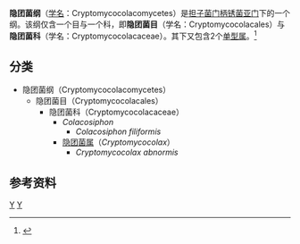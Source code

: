 {{Automatic Taxobox
| taxon = Cryptomycocolacaceae
| authority = Oberw. & R. Bauer<ref name=Oberwinkler1990/>
| name = 隐团菌科
| grandparent_authority = R. Bauer, Begerow, J.P. Samp., M. Weiss & Oberw.<ref>{{cite journal |doi=10.1007/s11557-006-0502-0 |author=Bauer R, Begerow D, Sampaio JP, Weiss M, Oberwinkler F. |year=2006 |title=The simple-septate basidiomycetes: a synopsis |journal=Mycological Progress |volume=5 |issue=1 |pages=41–66}}</ref>
| parent_authority = Oberw. & R. Bauer<ref name=Oberwinkler1990>{{cite journal |doi=10.2307/3760154 |author=Oberwinkler F, Bauer R. |year=1990 |title=Cryptomycocolax: a new mycoparasitic heterobasidiomycete |url=http://jstor.org/stable/3760154 |journal= [[Mycologia|Mycologia]]|volume=82 |issue= 6|pages=671–92}}</ref>
| subdivision_ranks = 属
| subdivision = ''Colacosiphon''<br>
[[隐团菌属|隐团菌属]]（''Cryptomycocolax''）
}}

'''隐团菌纲'''（[[学名|学名]]：Cryptomycocolacomycetes）是[[担子菌门|担子菌门]][[柄锈菌亚门|柄锈菌亚门]]下的一个纲。该纲仅含一个目与一个科，即'''隐团菌目'''（学名：Cryptomycocolacales）与'''隐团菌科'''（学名：Cryptomycocolacaceae）。其下又包含2个[[单型属|单型属]]。<ref name=Kirk2008>{{cite book |author=Kirk PM, Cannon PF, Minter DW, Stalpers JA. |title=Dictionary of the Fungi. 10th ed |url=https://archive.org/details/dictionaryfungit00kirk |publisher=CABI |location=Wallingford |year=2008|page=[https://archive.org/details/dictionaryfungit00kirk/page/180 180]|isbn=0-85199-826-7}}</ref>

== 分类 ==
* 隐团菌纲（Cryptomycocolacomycetes）
** 隐团菌目（Cryptomycocolacales）
*** 隐团菌科（Cryptomycocolacaceae）
**** ''Colacosiphon''
***** ''Colacosiphon filiformis''
**** [[隐团菌属|隐团菌属]]（''Cryptomycocolax''）
***** ''Cryptomycocolax abnormis''

== 参考资料 ==
{{Reflist}}

{{真菌类小作品}}
{{Taxonbar}}
[[Category:担子菌门|Y]]
[[Category:隐团菌纲|Y]]